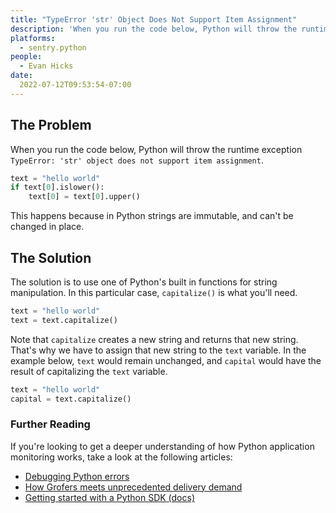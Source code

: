 ```yaml
---
title: "TypeError 'str' Object Does Not Support Item Assignment"
description: 'When you run the code below, Python will throw the runtime exception "TypeError: ''str'' object does not support item assignment." This happens because in Python strings are immutable, and can’t be changed in place.'
platforms:
  - sentry.python
people:
  - Evan Hicks
date:
  2022-07-12T09:53:54-07:00
---
```


## The Problem

When you run the code below, Python will throw the runtime exception `TypeError: 'str' object does not support item assignment`.

```python
text = "hello world"
if text[0].islower():
    text[0] = text[0].upper()
```

This happens because in Python strings are immutable, and can't be changed in place.

## The Solution

The solution is to use one of Python's built in functions for string manipulation. In this particular case, `capitalize()` is what you'll need.

```python
text = "hello world"
text = text.capitalize()
```

Note that `capitalize` creates a new string and returns that new string. That's why we have to assign that new string to the `text` variable. In the example below, `text` would remain unchanged, and `capital` would have the result of capitalizing the `text` variable.

```python
text = "hello world"
capital = text.capitalize()
```

### Further Reading

If you're looking to get a deeper understanding of how Python application monitoring works, take a look at the following articles:

- [Debugging Python errors](https://blog.sentry.io/2017/06/22/debugging-python-errors)
- [How Grofers meets unprecedented delivery demand](https://sentry.io/customers/grofers)
- [Getting started with a Python SDK (docs)](https://docs.sentry.io/platforms/python)
